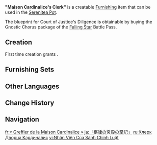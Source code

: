 {{Furnishing Infobox
|id             = 363357
|image          = Item Maison Cardinalice's Clerk.png
|category       = Ornaments
|subcategory    = Utensil
|quality        = 4
|adeptal_energy = 90
|load           = 85
|reduced_load   = 64
|description    = "Clerk" is an easy-to-operate [[clockwork meka]] with a refined design. All one needs do is slide in the paper, hit the keys, and the text appears on the page. Starting from the [[Palais Mermonia]], they have spread to all over [[Fontaine]]. This meka has greatly improved the efficiency of writing, and sped up the progress of research projects and commercial activities alike. It's no exaggeration to say that these "Clerks" are among the primary catalysts for Fontaine's rapid progress.
|blueprint      = [[Battle Pass/Falling Star|Falling Star]] Battle Pass: Gnostic Chorus
|battlepass     = Falling Star
}}
'''"Maison Cardinalice's Clerk"''' is a creatable [[Furnishing]] item that can be used in the [[Serenitea Pot]].

The blueprint for Court of Justice's Diligence is obtainable by buying the Gnostic Chorus package of the [[Falling Star]] Battle Pass.

==Creation==
First time creation grants {{Item|Trust|24|x=90}}.
{{Recipe
|type = Creation
|time = 16h
|Iron Chunk = 4
|White Iron Chunk = 8
|sort = Iron Chunk;White Iron Chunk
}}

==Furnishing Sets==
{{Craft Usage|type=Furnishing Set}}

==Other Languages==
{{Other Languages
|en      = "Maison Cardinalice's Clerk"
|zhs     = 「枢律之宫的文员」
|zhs_rm  = 
|zht     = 「樞律之宮的文員」
|zht_rm  = 
|zh_tl   = 
|ja      = 「枢律の宮殿の掌記」
|ja_rm   = "Shuritsu no Kyuuden no Shouki"
|ja_tl   = 
|ko      = 「추기청의 사무원」
|ko_rm   = 
|ko_tl   = "Clerk of Cardinal's Palace"
|es      = Oficinista del palacio cardenalicio
|es_tl   = Cardinal's Palace Clerk
|fr      = «&nbsp;Greffier de la Maison Cardinalice&nbsp;»
|fr_tl   = "Maison Cardinalice's Clerk"
|ru      = Клерк Дворца Кардиналис
|ru_tl   = {{Lex|Maison Cardinalice|ru}}'s Clerk
|th      = "เสมียนของวังแห่งกฎหมาย"
|th_rm   = 
|th_tl   = 
|vi      = Nhân Viên Của Sảnh Chính Luật
|vi_tl   = 
|de      = „Sekretärin der Maison Cardinalice“
|de_tl   = "Maison Cardinalice's Clerk"
|id      = "Juru Tulis Maison Cardinalice"
|id_tl   = "Maison Cardinalice's Clerk"
|pt      = "Recepcionista de Maison Cardinalice"
|pt_tl   = 
|tr      = "Sayıştay Dairesinin Katibi"
|tr_tl   = 
|it      = Impiegato della Maison Cardinalice
|it_tl   = Maison Cardinalice's Employee
}}

==Change History==
{{Change History|4.1}}

==Navigation==
{{Furnishing Navbox|interior}}

[[fr:« Greffier de la Maison Cardinalice »]]
[[ja:「枢律の宮殿の掌記」]]
[[ru:Клерк Дворца Кардиналис]]
[[vi:Nhân Viên Của Sảnh Chính Luật]]